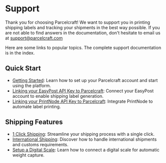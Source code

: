 # Support

Thank you for choosing Parcelcraft! We want to support you in printing shipping labels and tracking your shipments in the best way possible. If you are not able to find answers in the documentation, don't hesitate to email us at [support@parcelcraft.com](mailto:support@parcelcraft.com)

Here are some links to popular topics. The complete support documentation is in the index.

## Quick Start
- [Getting Started](/getting-started): Learn how to set up your Parcelcraft account and start using the platform.
- [Linking your EasyPost API Key to Parcelcraft](/getting-started/connect-easypost): Connect your EasyPost account to enable shipping label generation.
- [Linking your PrintNode API Key to Parcelcraft](/enable-1-click-shipping/setup-printnode-account): Integrate PrintNode to automate label printing.

## Shipping Features
- [1 Click Shipping](/enable-1-click-shipping): Streamline your shipping process with a single click.
- [International Shipping](/international-shipping): Discover how to handle international shipments and customs requirements.
- [Setup a Digital Scale](/additional-automation/setup-a-digital-scale): Learn how to connect a digital scale for automatic weight capture.
